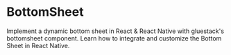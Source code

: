 
# BottomSheet

Implement a dynamic bottom sheet in React & React Native with gluestack's bottomsheet component. Learn how to integrate and customize the Bottom Sheet in React Native.
